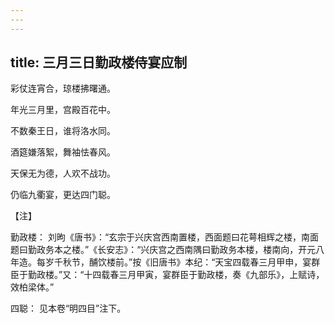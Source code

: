 ```yaml
---
---
---
```

title: 三月三日勤政楼侍宴应制
---




彩仗连宵合，琼楼拂曙通。

年光三月里，宫殿百花中。

不数秦王日，谁将洛水同。

酒筵嫌落絮，舞袖怯春风。

天保无为德，人欢不战功。

仍临九衢宴，更达四门聪。

【注】

勤政楼： 刘昫《唐书》：“玄宗于兴庆宫西南置楼，西面题曰花萼相辉之楼，南面题曰勤政务本之楼。”《长安志》：“兴庆宫之西南隅曰勤政务本楼，楼南向，开元八年造。每岁千秋节，酺饮楼前。”按《旧唐书》本纪：“天宝四载春三月甲申，宴群臣于勤政楼。”又：“十四载春三月甲寅，宴群臣于勤政楼，奏《九部乐》，上赋诗，效柏梁体。”

四聪： 见本卷“明四目”注下。